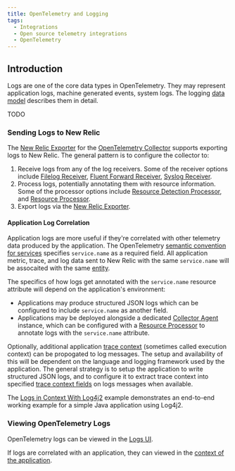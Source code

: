 ```yaml
---
title: OpenTelemetry and Logging
tags:
  - Integrations
  - Open source telemetry integrations
  - OpenTelemetry
---
```


## Introduction

Logs are one of the core data types in OpenTelemetry. They may represent application logs, machine generated events, system logs. The logging [data model](https://github.com/open-telemetry/opentelemetry-specification/blob/main/specification/logs/data-model.md) describes them in detail. 

TODO

### Sending Logs to New Relic

The [New Relic Exporter](https://github.com/open-telemetry/opentelemetry-collector-contrib/tree/main/exporter/newrelicexporter) for the [OpenTelemetry Collector](https://opentelemetry.io/docs/collector/) supports exporting logs to New Relic. The general pattern is to configure the collector to:

1. Receive logs from any of the log receivers. Some of the receiver options include [Filelog Receiver](https://github.com/open-telemetry/opentelemetry-collector-contrib/tree/main/receiver/filelogreceiver), [Fluent Forward Receiver](https://github.com/open-telemetry/opentelemetry-collector-contrib/tree/main/receiver/fluentforwardreceiver), [Syslog Receiver](https://github.com/open-telemetry/opentelemetry-collector-contrib/tree/main/receiver/syslogreceiver).
2. Process logs, potentially annotating them with resource information. Some of the processor options include [Resource Detection Processor](https://github.com/open-telemetry/opentelemetry-collector-contrib/tree/main/processor/resourcedetectionprocessor), and [Resource Processor](https://github.com/open-telemetry/opentelemetry-collector/tree/main/processor/resourceprocessor).
3. Export logs via the [New Relic Exporter](https://github.com/open-telemetry/opentelemetry-collector-contrib/tree/main/exporter/newrelicexporter).

#### Application Log Correlation

Application logs are more useful if they're correlated with other telemetry data produced by the application. The OpenTelemetry [semantic convention for services](https://github.com/open-telemetry/opentelemetry-specification/tree/main/specification/resource/semantic_conventions#service) specifies `service.name` as a required field. All application metric, trace, and log data sent to New Relic with the same `service.name` will be assocaited with the same [entity](/docs/new-relic-one/use-new-relic-one/core-concepts/what-entity-new-relic). 

The specifics of how logs get annotated with the `service.name` resource attribute will depend on the application's environment:

- Applications may produce structured JSON logs which can be configured to include `service.name` as another field. 
- Applications may be deployed alongside a dedicated [Collector Agent](https://opentelemetry.io/docs/collector/getting-started/#agent) instance, which can be configured with a [Resource Processor](https://github.com/open-telemetry/opentelemetry-collector/tree/main/processor/resourceprocessor) to annotate logs with the `service.name` attribute. 

Optionally, additional application [trace context](https://github.com/open-telemetry/opentelemetry-specification/blob/main/specification/logs/overview.md#log-correlation) (sometimes called execution context) can be propogated to log messages. The setup and availability of this will be dependent on the language and logging framework used by the application. The general strategy is to setup the application to write structured JSON logs, and to configure it to extract trace context into specified [trace context fields](https://github.com/open-telemetry/opentelemetry-specification/blob/main/specification/logs/data-model.md#trace-context-fields) on logs messages when available. 

The [Logs in Context With Log4j2](https://github.com/newrelic/newrelic-opentelemetry-examples/tree/main/java/logs-in-context-log4j2) example demonstrates an end-to-end working example for a simple Java application using Log4j2.

### Viewing OpenTelemetry Logs

OpenTelemetry logs can be viewed in the [Logs UI](http://localhost:8000/docs/logs/log-management/ui-data/use-logs-ui/). 

If logs are correlated with an application, they can viewed in the [context of the application](/docs/integrations/open-source-telemetry-integrations/opentelemetry/view-your-opentelemetry-data-new-relic.mdx#logs).